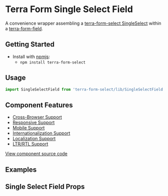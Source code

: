 


<Badge />

# Terra Form Single Select Field

A convenience wrapper assembling a [terra-form-select SingleSelect](https://github.com/cerner/terra-core/tree/master/packages/terra-form-select/src/SingleSelect.jsx) within a [terra-form-field](https://github.com/cerner/terra-core/tree/master/packages/terra-form-field).

## Getting Started

- Install with [npmjs](https://www.npmjs.com):
  - `npm install terra-form-select`

## Usage

```jsx
import SingleSelectField from 'terra-form-select/lib/SingleSelectField';
```

## Component Features

- [Cross-Browser Support](https://engineering.cerner.com/terra-ui/contributing/terra-ui/component-standards#cross-browser-support)
- [Responsive Support](https://engineering.cerner.com/terra-ui/contributing/terra-ui/component-standards#responsive-support)
- [Mobile Support](https://engineering.cerner.com/terra-ui/contributing/terra-ui/component-standards#mobile-support)
- [Internationalization Support](https://engineering.cerner.com/terra-ui/contributing/terra-ui/component-standards#internationalization-i18n-support)
- [Localization Support](https://engineering.cerner.com/terra-ui/contributing/terra-ui/component-standards#internationalization-i18n-support)
- [LTR/RTL Support](https://engineering.cerner.com/terra-ui/contributing/terra-ui/component-standards#ltr--rtl-support)

[View component source code](https://github.com/cerner/terra-core/tree/master/packages/terra-form-select)

## Examples
<SingleSelectFieldExample title="Single Select Field Example" />
<RequiredSingleSelectFieldExample title="Required Single Select Field Example" />
<IncompleteSingleSelectFieldExample title="Incomplete Single Select Field Example" description="Applies theme-specific styling for incomplete. ***Note: Only use incomplete if given specific guidance, reserved for specific applications when no value has been provided. Not for general use.***" />

## Single Select Field Props
<SingleSelectFieldPropsTable />
